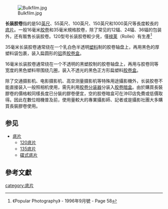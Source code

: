 [[File:Bulkfilm.jpg|thumb]]

'''长装胶卷'''指的是50[[英尺|英尺]]、55英尺、100英尺、150英尺和1000英尺等長度較長的[[底片|底片]]。一般16毫米[[胶卷|胶卷]]和35毫米規格胶卷，除了常见的12辐、24辐、36辐的包装外，还有販售长装胶卷。120型号长装胶卷較少見，僅[[禄莱|禄莱]]（Rollei）有生產<ref>《Popular Photography》 - 1996年9月號 - Page 58</ref>


35毫米长装胶卷通常绕在一个乳白色半透明[[塑料|塑料]]制的胶卷轴盘上，再用黑色的厚塑料袋包裹，装入扁圆形的[[铝|铝]]质[[胶卷盒|胶卷盒]]。

16毫米长装胶卷通常绕在一个不透明的黑塑胶制的胶卷轴盘上，再用与胶卷同等宽度的黑色塑料带围绕几圈，装入不透光的黑色正方形扁塑料[[胶卷盒|胶卷盒]]。

除了交通摄影机、电影摄影机、高空测量摄影机等特殊用途攝影機外，长装胶卷不能直接装入一般照相机使用，需先利用[[胶卷分装器|胶卷分装器]]分装入[[胶卷暗盒|胶卷暗盒]]。由於購買長裝膠卷的價格較同樣長度已分裝的膠卷便宜，空的胶卷暗盒可在沖印店免費或低價取得。因此在數位相機普及前，使用量較大的專業攝影師、記者或是攝影社團大多購買長裝膠卷使用。

==参见==
*[[底片|底片]]
**[[120底片|120底片]]
**[[135底片|135底片]]
**[[碟式底片|碟式底片]]

==參考文獻==
{{reflist}}

[[category:底片|category:底片]]